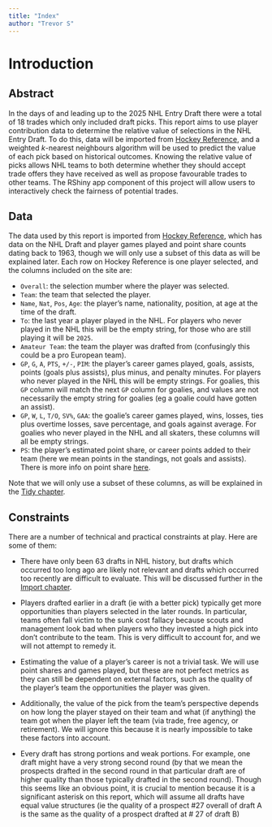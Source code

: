 ```yaml
---
title: "Index"
author: "Trevor S"
---
```


# Introduction

## Abstract

In the days of and leading up to the 2025 NHL Entry Draft there were a total of 18 trades which only included draft picks. This report aims to use player contribution data to determine the relative value of selections in the NHL Entry Draft. To do this, data will be imported from [Hockey Reference](https://www.hockey-reference.com/draft/), and a weighted $k$-nearest neighbours algorithm will be used to predict the value of each pick based on historical outcomes. Knowing the relative value of picks allows NHL teams to both determine whether they should accept trade offers they have received as well as propose favourable trades to other teams. The RShiny app component of this project will allow users to interactively check the fairness of potential trades.

## Data

The data used by this report is imported from [Hockey Reference](https://www.hockey-reference.com/draft/), which has data on the NHL Draft and player games played and point share counts dating back to 1963, though we will only use a subset of this data as will be explained later. Each row on Hockey Reference is one player selected, and the columns included on the site are:

-   `Overall`: the selection mumber where the player was selected.
-   `Team`: the team that selected the player.
-   `Name`, `Nat`, `Pos`, `Age`: the player's name, nationality, position, at age at the time of the draft.
-   `To`: the last year a player played in the NHL. For players who never played in the NHL this will be the empty string, for those who are still playing it will be `2025`.
-   `Amateur Team`: the team the player was drafted from (confusingly this could be a pro European team).
-   `GP`, `G`, `A`, `PTS`, `+/-`, `PIM`: the player's career games played, goals, assists, points (goals plus assists), plus minus, and penalty minutes. For players who never played in the NHL this will be empty strings. For goalies, this `GP` column will match the next `GP` column for goalies, and values are not necessarily the empty string for goalies (eg a goalie could have gotten an assist).
-   `GP`, `W`, `L`, `T/O`, `SV%`, `GAA`: the goalie's career games played, wins, losses, ties plus overtime losses, save percentage, and goals against average. For goalies who never played in the NHL and all skaters, these columns will all be empty strings.
-   `PS`: the player's estimated point share, or career points added to their team (here we mean points in the standings, not goals and assists). There is more info on point share [here](https://www.hockey-reference.com/about/point_shares.html).

Note that we will only use a subset of these columns, as will be explained in the [Tidy chapter](https://trevsteu.github.io/Stat468_Final/tidy.html).

## Constraints

There are a number of technical and practical constraints at play. Here are some of them:

-   There have only been 63 drafts in NHL history, but drafts which occurred too long ago are likely not relevant and drafts which occurred too recently are difficult to evaluate. This will be discussed further in the [Import chapter](https://trevsteu.github.io/Stat468_Final/import.html).

-   Players drafted earlier in a draft (ie with a better pick) typically get more opportunities than players selected in the later rounds. In particular, teams often fall victim to the sunk cost fallacy because scouts and management look bad when players who they invested a high pick into don't contribute to the team. This is very difficult to account for, and we will not attempt to remedy it.

-   Estimating the value of a player's career is not a trivial task. We will use point shares and games played, but these are not perfect metrics as they can still be dependent on external factors, such as the quality of the player's team the opportunities the player was given.

-   Additionally, the value of the pick from the team's perspective depends on how long the player stayed on their team and what (if anything) the team got when the player left the team (via trade, free agency, or retirement). We will ignore this because it is nearly impossible to take these factors into account.

-   Every draft has strong portions and weak portions. For example, one draft might have a very strong second round (by that we mean the prospects drafted in the second round in that particular draft are of higher quality than those typically drafted in the second round). Though this seems like an obvious point, it is crucial to mention because it is a significant asterisk on this report, which will assume all drafts have equal value structures (ie the quality of a prospect #27 overall of draft A is the same as the quality of a prospect drafted at \# 27 of draft B)
